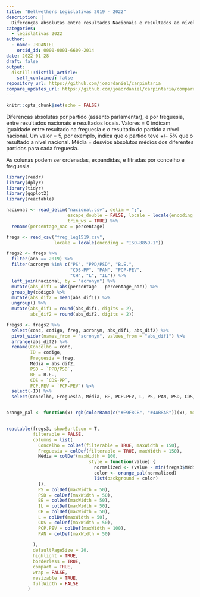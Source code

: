 ```yaml
---
title: "Bellwethers Legislativas 2019 - 2022"
description: |
  Diferenças absolutas entre resultados Nacionais e resultados ao nível da Freguesia - 2019
categories:
  - legislativas 2022
author:
  - name: JRDANIEL
    orcid_id: 0000-0001-6609-2014
date: 2022-01-28
draft: false
output:
  distill::distill_article:
    self_contained: false
repository_url: https://github.com/joaordaniel/carpintaria
compare_updates_url: https://github.com/joaordaniel/carpintaria/compare/pubv1...master
---
```



```r
knitr::opts_chunk$set(echo = FALSE)
```

Diferenças absolutas por partido (assento parlamentar), e por freguesia, entre resultados nacionais e 
resultados locais. Valores = 0 indicam igualdade entre resultado na freguesia e o resultado do partido a nível nacional. Um valor = 5, por exemplo, indica que o partido teve +/- 5% que o resultado a nível nacional. Média = desvios absolutos médios dos diferentes partidos para cada freguesia.

As colunas podem ser ordenadas, expandidas, e fitradas por concelho e freguesia.\n

```r



library(readr)
library(dplyr)
library(tidyr)
library(ggplot2)
library(reactable)

nacional <- read_delim("nacional.csv", delim = ";", 
                       escape_double = FALSE, locale = locale(encoding = "ISO-8859-1"), 
                       trim_ws = TRUE) %>%
  rename(percentage_nac = percentage)

fregs <- read_csv("freg_leg1519.csv", 
                  locale = locale(encoding = "ISO-8859-1"))

fregs2 <- fregs %>%
  filter(ano == 2019) %>%
  filter(acronym %in% c("PS", "PPD/PSD", "B.E.",
                        "CDS-PP", "PAN", "PCP-PEV",
                        "CH", "L", "IL")) %>%
  left_join(nacional, by = "acronym") %>%
  mutate(abs_dif1 = abs(percentage - percentage_nac)) %>%
  group_by(codigo) %>%
  mutate(abs_dif2 = mean(abs_dif1)) %>%
  ungroup() %>%
  mutate(abs_dif1 = round(abs_dif1, digits = 2),
         abs_dif2 = round(abs_dif2, digits = 2))

fregs3 <- fregs2 %>%
  select(conc, codigo, freg, acronym, abs_dif1, abs_dif2) %>%
  pivot_wider(names_from = "acronym", values_from = "abs_dif1") %>%
  arrange(abs_dif2) %>%
  rename(Concelho = conc,
         ID = codigo,
         Freguesia = freg,
         Média = abs_dif2,
         PSD = `PPD/PSD`,
         BE = B.E.,
         CDS = `CDS-PP`,
         PCP.PEV = `PCP-PEV`) %>%
  select(-ID) %>%
  select(Concelho, Freguesia, Média, BE, PCP.PEV, L, PS, PAN, PSD, CDS, IL, CH)


orange_pal <- function(x) rgb(colorRamp(c("#E9F8CB", "#4AB8AB"))(x), maxColorValue = 255)


reactable(fregs3, showSortIcon = T,
          filterable = FALSE, 
          columns = list(
            Concelho = colDef(filterable = TRUE, maxWidth = 150),
            Freguesia = colDef(filterable = TRUE, maxWidth = 150),
            Média = colDef(maxWidth = 100,
                               style = function(value) {
                                 normalized <- (value - min(fregs3$Média)) / (max(fregs3$Média) - min(fregs3$Média))
                                 color <- orange_pal(normalized)
                                 list(background = color)
            }),
            PS = colDef(maxWidth = 50),
            PSD = colDef(maxWidth = 50),
            BE = colDef(maxWidth = 50),
            IL = colDef(maxWidth = 50),
            CH = colDef(maxWidth = 50),
            L = colDef(maxWidth = 50),
            CDS = colDef(maxWidth = 50),
            PCP.PEV = colDef(maxWidth = 100),
            PAN = colDef(maxWidth = 50)
            
          ),
          defaultPageSize = 20,
          highlight = TRUE, 
          borderless = TRUE,
          compact = TRUE,
          wrap = FALSE,
          resizable = TRUE,
          fullWidth = FALSE
        )
```
